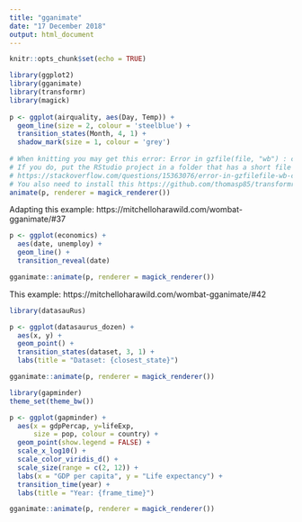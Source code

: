 ```yaml
---
title: "gganimate"
date: "17 December 2018"
output: html_document
---
```

 
```r
knitr::opts_chunk$set(echo = TRUE)
```
 
 
```r
library(ggplot2)
library(gganimate)
library(transformr)
library(magick)
 
p <- ggplot(airquality, aes(Day, Temp)) +
  geom_line(size = 2, colour = 'steelblue') +
  transition_states(Month, 4, 1) +
  shadow_mark(size = 1, colour = 'grey')
 
# When knitting you may get this error: Error in gzfile(file, "wb") : cannot open the connection
# If you do, put the RStudio project in a folder that has a short file path such as your desktop as advised here
# https://stackoverflow.com/questions/15363076/error-in-gzfilefile-wb-cannot-open-the-connection-or-compressed-file
# You also need to install this https://github.com/thomasp85/transformr as described here...https://github.com/thomasp85/gganimate/issues/190
animate(p, renderer = magick_renderer())
```

Adapting this example: https://mitchelloharawild.com/wombat-gganimate/#37

```r
p <- ggplot(economics) +
  aes(date, unemploy) +
  geom_line() +
  transition_reveal(date)

gganimate::animate(p, renderer = magick_renderer())
```

This example: https://mitchelloharawild.com/wombat-gganimate/#42

```r
library(datasauRus)

p <- ggplot(datasaurus_dozen) +
  aes(x, y) +
  geom_point() +
  transition_states(dataset, 3, 1) +
  labs(title = "Dataset: {closest_state}")

gganimate::animate(p, renderer = magick_renderer())
```
```r
library(gapminder)
theme_set(theme_bw())

p <- ggplot(gapminder) + 
  aes(x = gdpPercap, y=lifeExp, 
      size = pop, colour = country) +
  geom_point(show.legend = FALSE) +
  scale_x_log10() +
  scale_color_viridis_d() +
  scale_size(range = c(2, 12)) +
  labs(x = "GDP per capita", y = "Life expectancy") +
  transition_time(year) +
  labs(title = "Year: {frame_time}")

gganimate::animate(p, renderer = magick_renderer())
```

